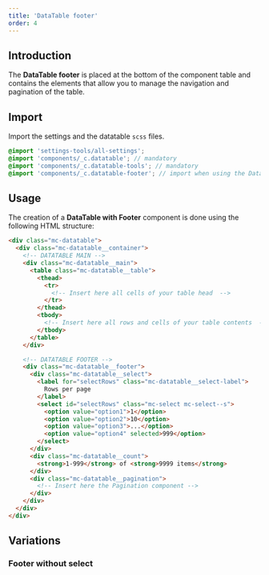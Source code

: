 ```yaml
---
title: 'DataTable footer'
order: 4
---
```


## Introduction

The **DataTable footer** is placed at the bottom of the component table and contains the elements that allow you to manage the navigation and pagination of the table.

## Import

Import the settings and the datatable `scss` files.

```scss
@import 'settings-tools/all-settings';
@import 'components/_c.datatable'; // mandatory
@import 'components/_c.datatable-tools'; // mandatory
@import 'components/_c.datatable-footer'; // import when using the DataTable with a footer
```

## Usage

The creation of a **DataTable with Footer** component is done using the following HTML structure:

```html
<div class="mc-datatable">
  <div class="mc-datatable__container">
    <!-- DATATABLE MAIN -->
    <div class="mc-datatable__main">
      <table class="mc-datatable__table">
        <thead>
          <tr>
            <!-- Insert here all cells of your table head  -->
          </tr>
        </thead>
        <tbody>
          <!-- Insert here all rows and cells of your table contents  -->
        </tbody>
      </table>
    </div>

    <!-- DATATABLE FOOTER -->
    <div class="mc-datatable__footer">
      <div class="mc-datatable__select">
        <label for="selectRows" class="mc-datatable__select-label">
          Rows per page
        </label>
        <select id="selectRows" class="mc-select mc-select--s">
          <option value="option1">1</option>
          <option value="option2">10</option>
          <option value="option3">...</option>
          <option value="option4" selected>999</option>
        </select>
      </div>
      <div class="mc-datatable__count">
        <strong>1-999</strong> of <strong>9999 items</strong>
      </div>
      <div class="mc-datatable__pagination">
        <!-- Insert here the Pagination component -->
      </div>
    </div>
  </div>
</div>
```

<Story id="datatable-datatable--with-footer" height="600" />

## Variations

### Footer without select

<Story id="datatable-datatable--footer-no-select" height="600" />

